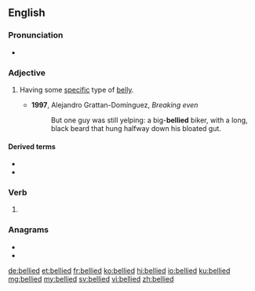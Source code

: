 ==English==

===Pronunciation===
* {{IPA|/ˈbɛlid/|lang=en}}

===Adjective===
{{en-adj|-}}

# {{lb|en|in combination}} Having some [[specific]] type of [[belly]].
#* '''1997''', Alejandro Grattan-Domínguez, ''Breaking even‎''
#*: But one guy was still yelping: a big-'''bellied''' biker, with a long, black beard that hung halfway down his bloated gut.

====Derived terms====
* {{l|en|black-bellied sandgrouse}}
* {{l|en|yellow-bellied}}

===Verb===
{{head|en|verb form}}

# {{en-past of|belly}}

===Anagrams===
* {{l|en|delible}}
* {{l|en|libeled}}

[[de:bellied]]
[[et:bellied]]
[[fr:bellied]]
[[ko:bellied]]
[[hi:bellied]]
[[io:bellied]]
[[ku:bellied]]
[[mg:bellied]]
[[my:bellied]]
[[sv:bellied]]
[[vi:bellied]]
[[zh:bellied]]